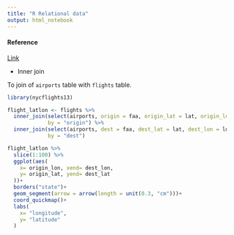 ---
title: "R Relational data"
output: html_notebook
---


#### Reference
[Link](https://r4ds.had.co.nz/relational-data.html)


* Inner join 

To join of `airports` table with `flights` table.

```{r inner join}
library(nycflights13)

flight_latlon <- flights %>% 
  inner_join(select(airports, origin = faa, origin_lat = lat, origin_lon = lon), 
             by = "origin") %>% 
  inner_join(select(airports, dest = faa, dest_lat = lat, dest_lon = lon),
             by = "dest")

flight_latlon %>% 
  slice(1:100) %>% 
  ggplot(aes(
    x= origin_lon, xend= dest_lon,
    y= origin_lat, yend= dest_lat
  ))+
  borders("state")+
  geom_segment(arrow = arrow(length = unit(0.3, "cm")))+
  coord_quickmap()+
  labs(
    x= "longitude",
    y= "latitude"
  )
```

